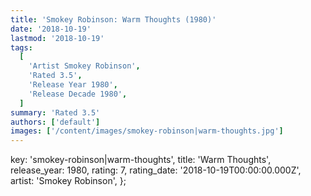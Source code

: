 ```yaml
---
title: 'Smokey Robinson: Warm Thoughts (1980)'
date: '2018-10-19'
lastmod: '2018-10-19'
tags:
  [
    'Artist Smokey Robinson',
    'Rated 3.5',
    'Release Year 1980',
    'Release Decade 1980',
  ]
summary: 'Rated 3.5'
authors: ['default']
images: ['/content/images/smokey-robinson|warm-thoughts.jpg']
---
```


  key: 'smokey-robinson|warm-thoughts',
  title: 'Warm Thoughts',
  release_year: 1980,
  rating: 7,
  rating_date: '2018-10-19T00:00:00.000Z',
  artist: 'Smokey Robinson',
};

<MusicRating data={data} />

